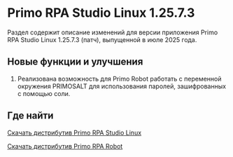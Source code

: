 # Primo RPA Studio Linux 1.25.7.3

Раздел содержит описание изменений для версии приложения Primo RPA Studio Linux 1.25.7.3 (патч), выпущенной в июле 2025 года.


## Новые функции и улучшения

1. Реализована возможность для Primo Robot работать с переменной окружения PRIMOSALT для использования паролей, зашифрованных с помощью соли.


## Где найти

[Скачать дистрибутив Primo RPA Studio Linux](https://disk.primo-rpa.ru/index.php/s/t9BHBjR6PP06Yax?path=%2FRelease%2FStudio)

[Скачать дистрибутив Primo RPA Robot](https://disk.primo-rpa.ru/index.php/s/t9BHBjR6PP06Yax?path=%2FRelease%2FRobot)